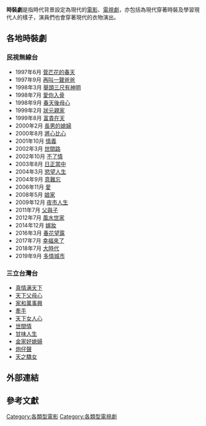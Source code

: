 {{Unreferenced|time=2016-06-12T02:58:56+00:00}}
'''時裝劇'''是指時代背景設定為現代的[[電影|電影]]、[[電視劇|電視劇]]，亦包括為現代穿著時裝及學習現代人的樣子，演員們也會穿著現代的衣物演出。

==各地時裝劇==
===民視無線台===
*1997年6月 [[菅芒花的春天|菅芒花的春天]]
*1997年9月 [[再叫一聲爸爸|再叫一聲爸爸]]
*1998年3月 [[舉頭三尺有神明|舉頭三尺有神明]]
*1998年7月 [[愛你入骨|愛你入骨]]
*1998年9月 [[春天後母心_(1998年電視劇)|春天後母心]]
*1999年2月 [[狀元親家|狀元親家]]
*1999年8月 [[富貴在天_(台灣電視劇)|富貴在天]]
*2000年2月 [[長男的媳婦|長男的媳婦]]
*2000年8月 [[將心比心|將心比心]]
*2001年10月 [[情義|情義]]
*2002年3月 [[世間路|世間路]]
*2002年10月 [[不了情_(電視劇)|不了情]]
*2003年8月 [[日正當中|日正當中]]
*2004年3月 [[慾望人生|慾望人生]]
*2004年9月 [[意難忘|意難忘]]
*2006年11月 [[愛_(民視電視劇)|愛]]
*2008年5月 [[娘家_(電視劇)|娘家]]
*2009年12月 [[夜市人生_(2009年電視劇)|夜市人生]]
*2011年7月 [[父與子_(民視電視劇)|父與子]]
*2012年7月 [[風水世家|風水世家]]
*2014年12月 [[嫁妝_(電視劇)|嫁妝]]
*2016年3月 [[春花望露|春花望露]]
*2017年7月 [[幸福來了|幸福來了]]
*2018年7月 [[大時代_(台灣電視劇)|大時代]]
*2019年9月 [[多情城市|多情城市]]

===三立台灣台===
*[[真情满天下|真情满天下]]
*[[天下父母心|天下父母心]]
*[[家和萬事興|家和萬事興]]
*[[牽手_(2011年電視劇)|牽手]]
*[[天下女人心|天下女人心]]
*[[世間情|世間情]]
*[[甘味人生|甘味人生]]
*[[金家好媳婦|金家好媳婦]]
*[[炮仔聲|炮仔聲]]
*[[天之驕女|天之驕女]]

==外部連結==

==參考文獻==
[[Category:各類型電影|Category:各類型電影]]
[[Category:各類型電視劇|Category:各類型電視劇]]